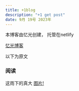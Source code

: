 ```yaml
---
title: +1blog
description: "+1 get post"
date: 9月 19号 2023年
---
```


本博客由忆光创建，
托管在netlify

[忆光博客](http://blog.eray.cc)

以下为原文

### 阅读
这雨下的真大
[图片!](https://eray.cc/mv/dm.php)
